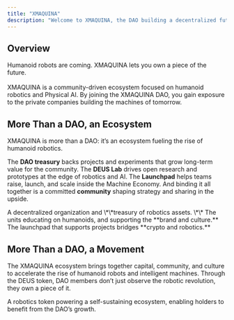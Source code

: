 ```yaml
---
title: "XMAQUINA"
description: "Welcome to XMAQUINA, the DAO building a decentralized future for robotics."
---
```



## Overview

Humanoid robots are coming. XMAQUINA lets you own a piece of the future.\
\
XMAQUINA is a community-driven ecosystem focused on humanoid robotics and Physical AI. By joining the XMAQUINA DAO, you gain exposure to the private companies building the machines of tomorrow.

## More Than a DAO, an Ecosystem

XMAQUINA is more than a DAO: it’s an ecosystem fueling the rise of humanoid robotics.

The **DAO treasury** backs projects and experiments that grow long-term value for the community. The **DEUS Lab** drives open research and prototypes at the edge of robotics and AI. The **Launchpad** helps teams raise, launch, and scale inside the Machine Economy. And binding it all together is a committed **community** shaping strategy and sharing in the upside.

<Columns cols={3}>
  <Card title="The DAO" icon="users" color="#1ed612" href="/ecosystem/dao">
    A decentralized organization and \*\*treasury of robotics assets. \*\*
  </Card>
  <Card title="The DEUS Labs" icon="flask" color="#1ed612" href="/ecosystem/deus-labs">
    The units educating on humanoids, and supporting the **brand and culture.**
  </Card>
  <Card title="Machine Launchpad" icon="rocket" color="#1ed612" href="/ecosystem/launchpad">
    The launchpad that supports projects bridges **crypto and robotics.**
  </Card>
</Columns>

## More Than a DAO, a Movement

The XMAQUINA ecosystem brings together capital, community, and culture to accelerate the rise of humanoid robots and intelligent machines. Through the DEUS token, DAO members don’t just observe the robotic revolution, they own a piece of it.

<Card title="DEUS Token" icon="coins" color="#1ed612" href="/token/tokenomics">
  A robotics token powering a self-sustaining ecosystem, enabling holders to benefit from the DAO’s growth.
</Card>